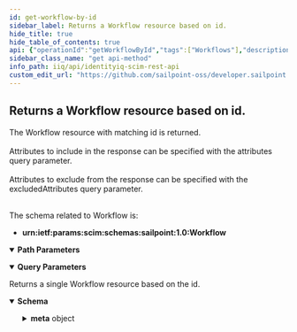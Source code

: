 ```yaml
---
id: get-workflow-by-id
sidebar_label: Returns a Workflow resource based on id.
hide_title: true
hide_table_of_contents: true
api: {"operationId":"getWorkflowById","tags":["Workflows"],"description":"The Workflow resource with matching id is returned.<br /><br />\nAttributes to include in the response can be specified with the attributes query parameter. <br /><br /> \nAttributes to exclude from the response can be specified with the excludedAttributes query parameter. <br /><br />\n\nThe schema related to Workflow is: <br /> \n- **urn:ietf:params:scim:schemas:sailpoint:1.0:Workflow**\n","parameters":[{"name":"workflowId","in":"path","schema":{"type":"string","example":"c0a8019c802d1e5a81802eb2b57e020f"},"description":"id of Workflow resource.","required":true},{"in":"query","name":"attributes","schema":{"type":"string","example":"name, type"},"description":"A comma-separated list of attributes to return in the response. This query parameter supersedes excludedAttributes, so providing the same attribute(s) to both will result in the attribute(s) being returned."},{"in":"query","name":"excludedAttributes","schema":{"type":"string","example":"name, handler"},"description":"A comma-separated list of attributes to exclude from the response. **Some attributes cannot be excluded.**"}],"responses":{"200":{"description":"Returns a single Workflow resource based on the id.","content":{"application/json":{"schema":{"required":["name"],"properties":{"id":{"description":"Unique identifier of the Workflow.","type":"string","example":"7f00000180281df7818028be6a9c01a3"},"name":{"description":"Name of the Workflow.","type":"string","example":"Aggregate Correlated Applications"},"description":{"description":"Description of the Workflow.","type":"string","example":"Library for Steps."},"type":{"type":"string","description":"Type of the Workflow.","enum":["Batch Provisioning","Scheduled Assignment","Scheduled Role Activation","Managed Attribute","Identity Correlation","Identity Event","Identity Lifecycle","Identity Update","Identity Refresh","LCM Identity","LCM Provisioning","LCM Registration","Policy Violation","Role Modeler","Subprocess","Password Intercept","Alert","Attribute Sync"],"example":"Step Library"},"handler":{"description":"Handler of the Workflow.","type":"string","example":"sailpoint.api.StandardWorkflowHandler"},"meta":{"type":"object","properties":{"created":{"description":"DateTime when the Workflow was created.","type":"string","format":"date-time","example":"2022-04-14T10:43:29.436-05:00"},"location":{"description":"URL to the Workflow.","type":"string","example":"http://localhost:8080/identityiq/scim/v2/Workflows/7f00000180281df7818028be6a9c01a3"},"lastModified":{"description":"DateTime of Workflow last modification.","type":"string","format":"date-time","example":"2022-05-05T15:52:30.119-05:00"},"version":{"description":"Workflow version.","type":"string","example":"\"W\"1649951094834\""},"resourceType":{"description":"Resource type of the metadata subject.","type":"string","example":"Workflow"}}}}}}}}},"method":"get","path":"/Workflows/{workflowId}","servers":[{"url":"http://localhost:8080/identityiq/scim/v2","description":"IdentityIQ SCIM server basepath and path to API."}],"security":[{"basicAuth":[]}],"securitySchemes":{"basicAuth":{"type":"http","scheme":"basic"}},"info":{"description":"IdentityIQ REST Endpoint Interface Documentation for SCIM\n","version":"8.3","title":"IdentityIQ SCIM REST API"},"postman":{"name":"Returns a Workflow resource based on id.","description":{"content":"The Workflow resource with matching id is returned.<br /><br />\nAttributes to include in the response can be specified with the attributes query parameter. <br /><br /> \nAttributes to exclude from the response can be specified with the excludedAttributes query parameter. <br /><br />\n\nThe schema related to Workflow is: <br /> \n- **urn:ietf:params:scim:schemas:sailpoint:1.0:Workflow**\n","type":"text/plain"},"url":{"path":["Workflows",":workflowId"],"host":["{{baseUrl}}"],"query":[{"disabled":false,"description":{"content":"A comma-separated list of attributes to return in the response. This query parameter supersedes excludedAttributes, so providing the same attribute(s) to both will result in the attribute(s) being returned.","type":"text/plain"},"key":"attributes","value":""},{"disabled":false,"description":{"content":"A comma-separated list of attributes to exclude from the response. **Some attributes cannot be excluded.**","type":"text/plain"},"key":"excludedAttributes","value":""}],"variable":[{"disabled":false,"description":{"content":"(Required) id of Workflow resource.","type":"text/plain"},"type":"any","value":"","key":"workflowId"}]},"header":[{"key":"Accept","value":"application/json"}],"method":"GET"}}
sidebar_class_name: "get api-method"
info_path: iiq/api/identityiq-scim-rest-api
custom_edit_url: "https://github.com/sailpoint-oss/developer.sailpoint.com/issues/new?assignees=&labels=&template=bug-report.md&title=%5BBug%5D+Your+Bug+Report+Here Requesting changes to 'Returns a Workflow resource based on id.' (get-workflow-by-id)"
---
```



## Returns a Workflow resource based on id.



The Workflow resource with matching id is returned.<br /><br />
Attributes to include in the response can be specified with the attributes query parameter. <br /><br /> 
Attributes to exclude from the response can be specified with the excludedAttributes query parameter. <br /><br />

The schema related to Workflow is: <br /> 
- **urn:ietf:params:scim:schemas:sailpoint:1.0:Workflow**


<details style={{"marginBottom":"1rem"}} data-collapsed={false} open={true}><summary style={{}}><strong>Path Parameters</strong></summary><div><ul><ParamsItem className={"paramsItem"} param={{"name":"workflowId","in":"path","schema":{"type":"string","example":"c0a8019c802d1e5a81802eb2b57e020f"},"description":"id of Workflow resource.","required":true}}></ParamsItem></ul></div></details><details style={{"marginBottom":"1rem"}} data-collapsed={false} open={true}><summary style={{}}><strong>Query Parameters</strong></summary><div><ul><ParamsItem className={"paramsItem"} param={{"in":"query","name":"attributes","schema":{"type":"string","example":"name, type"},"description":"A comma-separated list of attributes to return in the response. This query parameter supersedes excludedAttributes, so providing the same attribute(s) to both will result in the attribute(s) being returned."}}></ParamsItem><ParamsItem className={"paramsItem"} param={{"in":"query","name":"excludedAttributes","schema":{"type":"string","example":"name, handler"},"description":"A comma-separated list of attributes to exclude from the response. **Some attributes cannot be excluded.**"}}></ParamsItem></ul></div></details><div><ApiTabs><TabItem label={"200"} value={"200"}><div>

Returns a single Workflow resource based on the id.

</div><div><MimeTabs schemaType={"response"}><TabItem label={"application/json"} value={"application/json"}><SchemaTabs><TabItem label={"Schema"} value={"Schema"}><details style={{}} data-collapsed={false} open={true}><summary style={{"textAlign":"left"}}><strong>Schema</strong></summary><div style={{"textAlign":"left","marginLeft":"1rem"}}></div><ul style={{"marginLeft":"1rem"}}><SchemaItem collapsible={false} name={"id"} required={false} deprecated={undefined} schemaDescription={"Unique identifier of the Workflow."} schemaName={"string"} qualifierMessage={undefined} defaultValue={undefined}></SchemaItem><SchemaItem collapsible={false} name={"name"} required={false} deprecated={undefined} schemaDescription={"Name of the Workflow."} schemaName={"string"} qualifierMessage={undefined} defaultValue={undefined}></SchemaItem><SchemaItem collapsible={false} name={"description"} required={false} deprecated={undefined} schemaDescription={"Description of the Workflow."} schemaName={"string"} qualifierMessage={undefined} defaultValue={undefined}></SchemaItem><SchemaItem collapsible={false} name={"type"} required={false} deprecated={undefined} schemaDescription={"Type of the Workflow."} schemaName={"string"} qualifierMessage={"**Possible values:** [`Batch Provisioning`, `Scheduled Assignment`, `Scheduled Role Activation`, `Managed Attribute`, `Identity Correlation`, `Identity Event`, `Identity Lifecycle`, `Identity Update`, `Identity Refresh`, `LCM Identity`, `LCM Provisioning`, `LCM Registration`, `Policy Violation`, `Role Modeler`, `Subprocess`, `Password Intercept`, `Alert`, `Attribute Sync`]"} defaultValue={undefined}></SchemaItem><SchemaItem collapsible={false} name={"handler"} required={false} deprecated={undefined} schemaDescription={"Handler of the Workflow."} schemaName={"string"} qualifierMessage={undefined} defaultValue={undefined}></SchemaItem><SchemaItem collapsible={true} className={"schemaItem"}><details style={{}}><summary style={{}}><strong>meta</strong><span style={{"opacity":"0.6"}}> object</span></summary><div style={{"marginLeft":"1rem"}}><SchemaItem collapsible={false} name={"created"} required={false} deprecated={undefined} schemaDescription={"DateTime when the Workflow was created."} schemaName={"date-time"} qualifierMessage={undefined} defaultValue={undefined}></SchemaItem><SchemaItem collapsible={false} name={"location"} required={false} deprecated={undefined} schemaDescription={"URL to the Workflow."} schemaName={"string"} qualifierMessage={undefined} defaultValue={undefined}></SchemaItem><SchemaItem collapsible={false} name={"lastModified"} required={false} deprecated={undefined} schemaDescription={"DateTime of Workflow last modification."} schemaName={"date-time"} qualifierMessage={undefined} defaultValue={undefined}></SchemaItem><SchemaItem collapsible={false} name={"version"} required={false} deprecated={undefined} schemaDescription={"Workflow version."} schemaName={"string"} qualifierMessage={undefined} defaultValue={undefined}></SchemaItem><SchemaItem collapsible={false} name={"resourceType"} required={false} deprecated={undefined} schemaDescription={"Resource type of the metadata subject."} schemaName={"string"} qualifierMessage={undefined} defaultValue={undefined}></SchemaItem></div></details></SchemaItem></ul></details></TabItem><TabItem label={"Example (from schema)"} value={"Example (from schema)"}><ResponseSamples responseExample={"{\n  \"id\": \"7f00000180281df7818028be6a9c01a3\",\n  \"name\": \"Aggregate Correlated Applications\",\n  \"description\": \"Library for Steps.\",\n  \"type\": \"Step Library\",\n  \"handler\": \"sailpoint.api.StandardWorkflowHandler\",\n  \"meta\": {\n    \"created\": \"2022-04-14T10:43:29.436-05:00\",\n    \"location\": \"http://localhost:8080/identityiq/scim/v2/Workflows/7f00000180281df7818028be6a9c01a3\",\n    \"lastModified\": \"2022-05-05T15:52:30.119-05:00\",\n    \"version\": \"\\\"W\\\"1649951094834\\\"\",\n    \"resourceType\": \"Workflow\"\n  }\n}"} language={"json"}></ResponseSamples></TabItem></SchemaTabs></TabItem></MimeTabs></div></TabItem></ApiTabs></div>